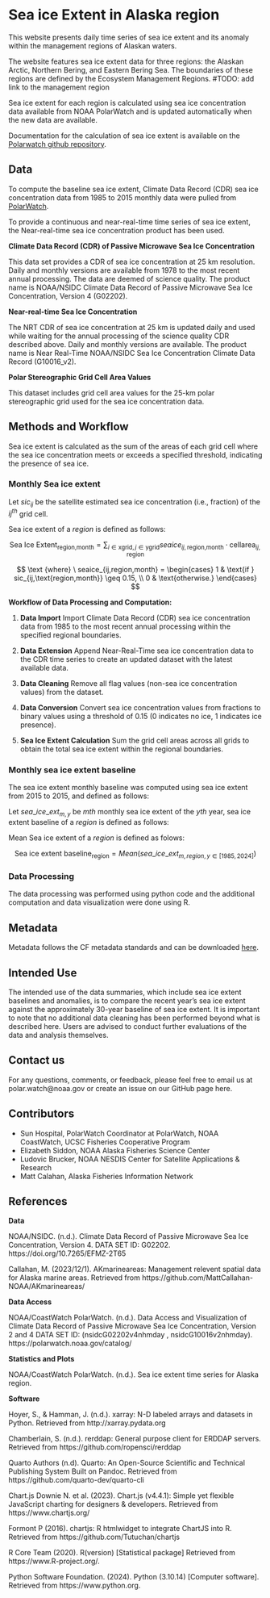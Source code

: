 # Sea ice Extent in Alaska region

This website presents daily time series of sea ice extent and its anomaly within the management regions of Alaskan waters.

The website features sea ice extent data for three regions: the Alaskan Arctic, Northern Bering, and Eastern Bering Sea. The boundaries of these regions are defined by the Ecosystem Management Regions. #TODO: add link to the management region

Sea ice extent for each region is calculated using sea ice concentration data available from NOAA PolarWatch and is updated automatically when the new data are available.

Documentation for the calculation of sea ice extent is available on the [Polarwatch github repository]().


## Data

To compute the baseline sea ice extent, Climate Data Record (CDR) sea ice concentration data from 1985 to 2015 monthly data were pulled from [PolarWatch](https://polarwatch.noaa.gov/catalog/ice-sq-nh-nsidc-cdr-v4/preview/?dataset=monthly&var=cdr_seaice_conc_monthly&time_min=2023-12-01T00:00:00Z&time_max=2023-12-01T00:00:00Z&proj=epsg3413&colorBar=KT_ice,,,0,1,).  

To provide a continuous and near-real-time time series of sea ice extent, the Near-real-time sea ice concentration product has been used.

__Climate Data Record (CDR) of Passive Microwave Sea Ice Concentration__

This data set provides a CDR of sea ice concentration at 25 km resolution. Daily and monthly versions are available from 1978 to the most recent annual processing. The data are deemed of science quality. The product name is NOAA/NSIDC Climate Data Record of Passive Microwave Sea Ice Concentration, Version 4 (G02202).


__Near-real-time Sea Ice Concentration__

The NRT CDR of sea ice concentration at 25 km is updated daily and used while waiting for the annual processing of the science quality CDR described above. Daily and monthly versions are available. The product name is Near Real-Time NOAA/NSIDC Sea Ice Concentration Climate Data Record (G10016_v2).


__Polar Stereographic Grid Cell Area Values__

This dataset includes grid cell area values for the 25-km polar stereographic grid used for the sea ice concentration data.

## Methods and Workflow

Sea ice extent is calculated as the sum of the areas of each grid cell where the sea ice concentration meets or exceeds a specified threshold, indicating the presence of sea ice.

### Monthly Sea ice extent

Let $sic_{ij}$ be the satellite estimated sea ice concentration (i.e., fraction) of the $ij^{th}$ grid cell.

Sea ice extent of a ${region}$ is defined as follows:

$$
\text{Sea Ice Extent}_{\text{region,month}} = \sum_{i \in \text{xgrid}, j \in \text{ygrid}} seaice_{ij,\text{region,month}} \cdot \text{cellarea}_{ij,\text{region}}
$$

$$ 
\text {where} 
\ seaice_{ij,region,month} = 
\begin{cases} 
1 & \text{if } sic_{ij,\text{region,month}} \geq 0.15, \\
0 & \text{otherwise.}
\end{cases}
$$

__Workflow of Data Processing and Computation:__

1.  __Data Import__ Import Climate Data Record (CDR) sea ice concentration data from 1985 to the most recent annual processing within the specified regional boundaries.

2. __Data Extension__ Append Near-Real-Time sea ice concentration data to the CDR time series to create an updated dataset with the latest available data.

3. __Data Cleaning__ Remove all flag values (non-sea ice concentration values) from the dataset.

4. __Data Conversion__ Convert sea ice concentration values from fractions to binary values using a threshold of 0.15 (0 indicates no ice, 1 indicates ice presence).

4. __Sea Ice Extent Calculation__ Sum the grid cell areas across all grids to obtain the total sea ice extent within the regional boundaries.


### Monthly sea ice extent baseline

The sea ice extent monthly baseline was computed using sea ice extent from 2015 to 2015, and defined as follows: 

Let $sea\_ice\_ext_{m,y}$ be  $mth$ monthly sea ice extent of the $yth$ year, sea ice extent baseline of a ${region}$ is defined as follows:

Mean Sea ice extent of a ${region}$ is defined as folows: 

$$
\text{Sea ice extent baseline}_{\text{region}} = Mean ( sea\_ice\_ext_{m,region,y \in [1985,2024]})
$$

### Data Processing

The data processing was performed using python code and the additional computation and data visualization were done using R.

## Metadata

Metadata follows the CF metadata standards and can be downloaded [here]().

## Intended Use

The intended use of the data summaries, which include sea ice extent baselines and anomalies, is to compare the recent year's sea ice extent against the approximately 30-year baseline of sea ice extent. It is important to note that no additional data cleaning has been performed beyond what is described here. Users are advised to conduct further evaluations of the data and analysis themselves.

## Contact us

For any questions, comments, or feedback, please feel free to email us at polar.watch@noaa.gov or create an issue on our GitHub page here.

## Contributors

* Sun Hospital, PolarWatch Coordinator at PolarWatch, NOAA CoastWatch, UCSC Fisheries Cooperative Program
* Elizabeth Siddon, NOAA Alaska Fisheries Science Center
* Ludovic Brucker, NOAA NESDIS Center for Satellite Applications & Research
* Matt Calahan, Alaska Fisheries Information Network 

## References

**Data**

NOAA/NSIDC. (n.d.). Climate Data Record of Passive Microwave Sea Ice Concentration, Version 4. DATA SET ID: G02202. https://doi.org/10.7265/EFMZ-2T65

Callahan, M. (2023/12/1). AKmarineareas: Management relevent spatial data for Alaska marine areas. Retrieved from https://github.com/MattCallahan-NOAA/AKmarineareas/

**Data Access**

NOAA/CoastWatch PolarWatch. (n.d.). Data Access and Visualization of Climate Data Record of Passive Microwave Sea Ice Concentration, Version 2 and 4 DATA SET ID: (nsidcG02202v4nhmday
, nsidcG10016v2nhmday).  https://polarwatch.noaa.gov/catalog/

**Statistics and Plots**

NOAA/CoastWatch PolarWatch. (n.d.). Sea ice extent time series for Alaska region. 

**Software**

Hoyer, S., & Hamman, J. (n.d.). xarray: N-D labeled arrays and datasets in Python. Retrieved from http://xarray.pydata.org

Chamberlain, S. (n.d.). rerddap: General purpose client for ERDDAP servers. Retrieved from https://github.com/ropensci/rerddap

Quarto Authors (n.d). Quarto: An Open-Source Scientific and Technical Publishing System Built on Pandoc. Retrieved from https://github.com/quarto-dev/quarto-cli

Chart.js Downie N. et al. (2023). Chart.js (v4.4.1): Simple yet flexible JavaScript charting for designers & developers. Retrieved from https://www.chartjs.org/

Formont P (2016). chartjs: R htmlwidget to integrate ChartJS into R. Retrieved from https://github.com/Tutuchan/chartjs

R Core Team (2020). R(version) [Statistical package] Retrieved from https://www.R-project.org/. 

Python Software Foundation. (2024). Python (3.10.14) [Computer software]. Retrieved from https://www.python.org.

